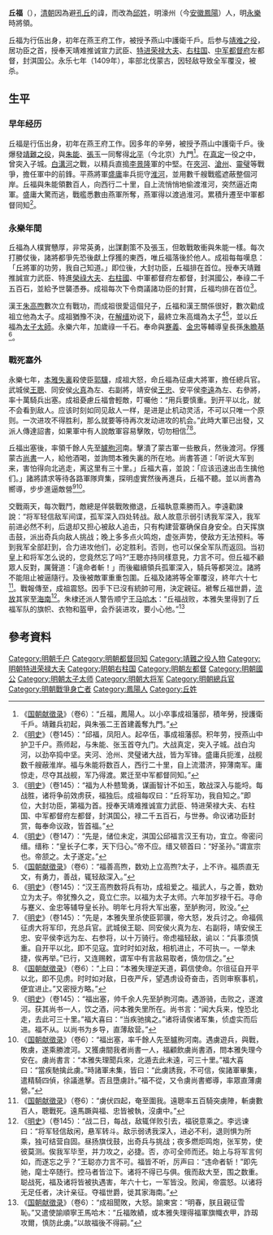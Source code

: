 {{明清人物信息框
| 姓名 = 丘福
| 原名 =
| 圖片名稱= 
| 圖片大小 = 160px
| 圖片說明 = 
| 最高職務 = 奉天靖难推诚宣力武臣特进荣禄大夫右柱国太子太师中军都督府左都督
| 國家 = 大明
| 爵位 =
| 籍貫 = 淇国公
| 族裔 = 漢族
| 字號 = 
| 諡號 = 
| 出生日期 = 1343年
| 出生地點 = [[河南江北等处行中书省|河南江北等处行中书省]][[安丰路|安丰路]][[濠州|濠州]]
| 逝世日期 = 1409年
| 逝世地點 = 蒙古[[胪朐河|胪朐河]]
| 配偶 =
| 親屬 =儿子丘松<ref>{{cite news|author1=陈耿|author2=王亚强|url=http://hnrb.hinews.cn/html/2010-08/16/content_260202.htm|title=源溯家谱  琼州丘氏七百年身影|date=2010-08-16|accessdate=2015-10-04|publisher=海南日报|archive-date=2016-03-04|archive-url=https://web.archive.org/web/20160304104658/http://hnrb.hinews.cn/html/2010-08/16/content_260202.htm|dead-url=no}}</ref>
| 出身 = 
| 經歷 = 
| 著作 =
}}

'''丘福'''（{{bd|1343年||1409年|}}），[[清朝|清朝]]因為避[[孔丘|孔丘]]的諱，而改為[[邱姓|邱姓]]，明濠州（今[[安徽|安徽]][[鳳陽|鳳陽]]）人，明[[永乐_(明朝)|永樂]]時將領。

丘福为行伍出身，初年在燕王府工作，被授予燕山中護衛千戶。后参与[[靖难之役|靖难之役]]，居功臣之首，授奉天靖难推诚宣力武臣、[[特进荣禄大夫|特进荣禄大夫]]、[[右柱国|右柱国]]、[[中军都督府|中军都督府]]左都督，封淇国公。永乐七年（1409年），率部北伐蒙古，因轻敌导致全军覆没，被杀。

== 生平 ==
=== 早年经历 ===
丘福是行伍出身，初年在燕王府工作。因多年的辛勞，被授予燕山中護衛千戶。後爆發[[靖難之役|靖難之役]]，與[[朱能_(明朝)|朱能]]、[[張玉|張玉]]一同奪得[[北平|北平]]（今北京）九門<ref>《[[国朝献徵录|国朝献徵录]]》（卷6）：“丘福，鳳陽人。以小卒事成祖藩邸，積年勞，授護衛千戶。靖難兵初起，與朱張二王首建義奪九門。”</ref>。在[[真定|真定]]一役之中，曾突入子城。[[白溝河|白溝河]]之戰，以精兵直搗[[李景隆|李景隆]]軍的中堅。在[[夾河|夾河]]、[[滄州|滄州]]、[[靈璧|靈璧]]等戰爭，擔任軍中的前鋒。平燕將軍[[盛庸|盛庸]]率兵扼守[[淮河|淮河]]，並用數千艘戰艦遮蔽整個河岸。丘福與朱能領數百人，向西行二十里，自上流悄悄地偷渡淮河，突然逼近南軍。盛庸大驚而逃，戰艦悉數由燕軍所奪，燕軍得以渡過淮河。累積升遷至中軍都督同知<ref>《[[明史|明史]]》（卷145）：“邱福，凤阳人。起卒伍，事成祖藩邸。积年劳，授燕山中护卫千户。燕师起，与朱能、张玉首夺九门。大战真定，突入子城。战白沟河，以劲卒捣中坚。夹河、沧州、灵璧诸大战，皆为军锋。盛庸兵扼淮，战舰数千艘蔽淮岸。福与朱能将数百人，西行二十里，自上流潜济，猝薄南军。庸惊走，尽夺其战舰，军乃得渡。累迁至中军都督同知。”</ref>。

=== 永樂年間 ===
丘福為人樸實戇厚，非常英勇，出謀劃策不及張玉，但敢戰敢衝與朱能一樣。每次打勝仗後，諸將都爭先恐後獻上俘獲的東西，唯丘福落後於他人。成祖每每嘆息：「丘將軍的功劳，我自己知道。」即位後，大封功臣，丘福排在首位。授奉天靖難推誠宣力武臣、特進[[榮祿大夫|榮祿大夫]]、[[右柱國|右柱國]]、中軍都督府左都督，封淇國公，奉祿二千五百石，並給予世襲憑券。成祖每次下令商議諸功臣的封賞，丘福均排在首位<ref>《[[明史|明史]]》（卷145）：“福为人朴戆鸷勇，谋画智计不如玉，敢战深入与能埒。每战胜，诸将争前效虏获，福独后。成祖每叹曰：“丘将军功，我自知之。”即位，大封功臣，第福为首。授奉天靖难推诚宣力武臣、特进荣禄大夫、右柱国、中军都督府左都督，封淇国公，禄二千五百石，与世券。命议诸功臣封赏，每奉命议政，皆首福。”</ref>。 

漢王[[朱高煦|朱高煦]]數次立有戰功，而成祖很愛這個兒子，丘福和漢王關係很好，數次勸成祖立他為太子。成祖猶豫不決，在[[解缙|解缙]]劝说下，最終立朱高熾為太子<ref>《[[明史|明史]]》（卷147）：“先是，储位未定，淇国公邱福言汉王有功，宜立。帝密问缙。缙称：“皇长子仁孝，天下归心。”帝不应。缙又顿首曰：“好圣孙。”谓宣宗也。帝颔之。太子遂定。”</ref><ref>《[[国朝献徵录|国朝献徵录]]》（卷6）：“福善高煦，数劝上立高煦?太子，上不许。福质直无文，有勇力，善战，辄轻敌深入。”</ref>，並以丘福為[[太子太師|太子太師]]。永樂六年，加歲祿一千石。奉命與[[蹇義|蹇義]]、[[金忠_(明朝尚书)|金忠]]等輔導皇長孫[[朱瞻基|朱瞻基]]<ref>《[[明史|明史]]》（卷145）：“汉王高煦数将兵有功，成祖爱之。福武人，与之善，数劝立为太子。帝犹豫久之，竟立仁宗。以福为太子太师。六年加岁禄千石。寻命与蹇义、金忠等辅导皇长孙。明年七月将大军出塞，至胪朐河，败没。”</ref>。

=== 戰死塞外 ===
{{main|胪朐河之战}}
永樂七年，[[本雅失裏|本雅失裏]]殺使臣[[郭驥|郭驥]]，成祖大怒，命丘福為征虜大將軍，擔任總兵官。武城侯[[王聰|王聰]]、同安侯[[火真|火真]]為左、右副將，靖安侯[[王忠_(明朝)|王忠]]、安平侯[[李远_(明朝)|李遠]]為左、右參將，率十萬騎兵出塞。成祖憂慮丘福會輕敵，叮囑他：“用兵要慎重。到开平以北，就不会看到敌人。应该时刻如同见敌人一样，是进是止机动灵活，不可以只唯一个原则。一次进攻不得胜利，那么就要等待再次发动进攻的机会。”此時大軍已出發，又派人傳達詔書，如果軍中有人說敵軍容易擊敗，切勿相信<ref>《[[明史|明史]]》（卷145）：“先是，本雅失里杀使臣郭骥，帝大怒，发兵讨之。命福佩征虏大将军印，充总兵官。武城侯王聪、同安侯火真为左、右副将，靖安侯王忠、安平侯李远为左、右参将，以十万骑行。帝虑福轻敌，谕以：“兵事须慎重。自开平以北，即不见寇。宜时时如对敌，相机进止，不可执一。一举未捷，俟再举。”已行，又连赐敕，谓军中有言敌易取者，慎勿信之。”</ref><ref>《[[国朝献徵录|国朝献徵录]]》（卷6）：“上曰：“本雅失理逆天道，羁信使命。尔徂征自开平以北，即不见虏。时时如对敌，日夜严斥，望遇虏设奇奋击，否则审察事机，便宜进止。”又密授方略。”</ref>。

丘福出塞後，率領千餘人先至[[臚朐河|臚朐河]]南。擊潰了蒙古軍一些散兵，然後渡河。俘獲蒙古[[尚書|尚書]]一人，給他酒喝，並詢問本雅失裏的所在地。尚書答道：「听说大军到来，害怕得向北逃走，离这里有三十里。」丘福大喜，並說：「应该迅速出击生擒他们。」諸將請求等待各路軍隊齊集，探明虛實然後再進兵，丘福不聽。並以尚書為嚮導，步步進逼敵營<ref>《[[明史|明史]]》（卷145）：“福出塞，帅千余人先至胪朐河南。遇游骑，击败之，遂渡河。获其尚书一人，饮之酒，问本雅失里所在。尚书言：“闻大兵来，惶恐北走，去此可三十里。”福大喜曰：“当疾驰擒之。”诸将请俟诸军集，侦虚实而后进。福不从。以尚书为乡导，直薄敌营。”</ref><ref>《[[国朝献徵录|国朝献徵录]]》（卷6）：“福出塞，率千餘人先至臚朐河南。遇虜遊兵，與戰，敗虜，遂乘勝渡河。又獲虜間我者尚書一人，福顧飲虜尚書酒，問本雅失理今安在。虜尚書言：“本雅失理聞兵來，北遁去此未遠，可三十里。”福大喜曰：“當疾馳擒此虜。”時諸軍未集，皆曰：“此虜誘我，不可信，俟諸軍畢集，遣精騎四偵，徐議進擊。否且墮虜計。”福不從，又令虜尚書鄉導，率眾直薄虜營。”</ref>。

交戰兩天，每次戰鬥，敵總是佯裝戰敗撤退，丘福執意乘勝而入。李遠勸諫說：“将军轻信敌军间谍，孤军深入四处转战。敌人故意示弱引诱我军深入，我军前进必然不利，后退却又担心被敌人追击，只有构建营寨确保自身安全。白天挥旗击鼓，派出奇兵向敌人挑战；晚上多多点火鸣炮，虚张声势，使敌方无法预料。等到我军全部赶到，合力进攻他们，必定胜利。否则，也可以保全军队而返回。当初皇上和将军怎么说的，您竟然忘了吗?”王聰亦持同樣意見，力言不可。但丘福不顧眾人反對，厲聲道：「違命者斬！」而後繼續領兵孤軍深入，騎兵等都哭泣。諸將不能阻止被逼隨行。及後被敵軍重重包圍。丘福及諸將等全軍覆沒，終年六十七<ref>《[[国朝献徵录|国朝献徵录]]》（卷6）：“虜伏四起，奄至圍我。遠聰率五百騎突虜陣，斬虜數百人，聰戰死。遠馬蹶與福、忠皆被執，沒虜中。”</ref>。戰報傳至，成祖震怒。因手下已沒有統帥可用，決定親征。褫奪丘福世爵，[[流放|流放]]其家至[[海南|海南]]<ref>《[[明史|明史]]》（卷145）：“战二日，每战，敌辄佯败引去，福锐意乘之。李远谏曰：“将军轻信敌闲，悬军转斗。敌示弱诱我深入，进必不利，退则惧为所乘，独可结营自固。昼扬旗伐鼓，出奇兵与挑战；夜多燃炬鸣炮，张军势，使彼莫测。俟我军毕至，并力攻之，必捷。否，亦可全师而还。始上与将军言何如，而遂忘之乎？”王聪亦力言不可。福皆不听，厉声曰：“违命者斩！”即先驰，麾士卒随行。控马者皆泣下。诸将不得已与俱。俄而敌大至，围之数重。聪战死，福及诸将皆被执遇害，年六十七，一军皆没。败闻，帝震怒。以诸将无足任者，决计亲征。夺福世爵，徙其家海南。”</ref>。朱棣还派人警告顺宁王[[马哈木|马哈木]]：“丘福战败，本雅失里得到了丘福军队的旗帜、衣物和盔甲，会乔装进攻，要小心他。”<ref>《[[国朝献徵录|国朝献徵录]]》（卷6）：“成祖聞敗，大怒。諭東宮：“明春，朕且親征雪恥。”又遣使諭順寧王馬哈木：“丘福敗績，或本雅失理得福軍旗幟衣甲，詐刼攻爾，慎防此虜。”以故福後不得嗣。”</ref>

== 參考資料 ==
{{Reflist|2}}

[[Category:明朝千户|Category:明朝千户]]
[[Category:明朝都督同知|Category:明朝都督同知]]
[[Category:靖難之役人物|Category:靖難之役人物]]
[[Category:明朝特进荣禄大夫|Category:明朝特进荣禄大夫]]
[[Category:明朝右柱国|Category:明朝右柱国]]
[[Category:明朝左都督|Category:明朝左都督]]
[[Category:明朝國公|Category:明朝國公]]
[[Category:明朝太子太师|Category:明朝太子太师]]
[[Category:明朝大将军|Category:明朝大将军]]
[[Category:明朝總兵官|Category:明朝總兵官]]
[[Category:明朝戰爭身亡者|Category:明朝戰爭身亡者]]
[[Category:鳳陽人|Category:鳳陽人]]
[[Category:丘姓|Category:丘姓]]